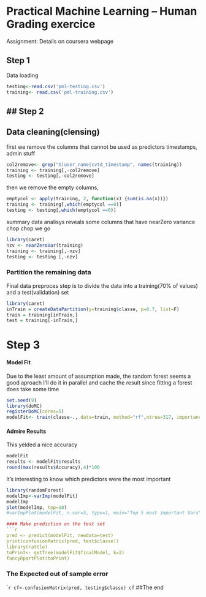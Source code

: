 Practical Machine Learning -- Human Grading exercice
===
Assignment: 
Details on coursera webpage

Step 1
---
Data loading
```r
testing<-read.csv('pml-testing.csv')
training<- read.csv('pml-training.csv')
```

## Step 2
--
Data cleaning(clensing)
---
first we remove the columns that cannot be used as predictors
timestamps, admin stuff
```r
col2remove<- grep("X|user_name|cvtd_timestamp", names(training))
training <- training[,-col2remove]
testing <- testing[,-col2remove]
```

then we remove the empty columns, 
```r
emptycol <- apply(training, 2, function(x) {sum(is.na(x))})
training <- training[,which(emptycol ==0)]
testing <- testing[,which(emptycol ==0)]
```

summary data analisys reveals some columns that have nearZero variance
chop chop we go
```r
library(caret)
nzv <- nearZeroVar(training)
training <- training[,-nzv]
testing <- testing [,-nzv]
```

### Partition the remaining data
Final data preproces step is to divide the data into a training(70% of values) and a test(validation) set
```r
library(caret)
inTrain = createDataPartition(y=training$classe, p=0.7, list=F)
train = training[inTrain,]
test = training[-inTrain,]
```

Step 3
===
#### Model Fit
Due to the least amount of assumption made, the random forest seems a good aproach
I'll do it in parallel and  cache the result since fitting a forest does take some time

```r
set.seed(9)
library(doMC)
registerDoMC(cores=5)
modelFit<- train(classe~., data=train, method="rf",ntree=317, importance =T)
```
#### Admire Results
This yelded a nice accuracy
```r
modelFit
results <- modelFit$results
round(max(results$Accuracy),4)*100


```

It's interesting to know which predictors were the most important
```r
library(randomForest)
modelImp<-varImp(modelFit)
modelImp
plot(modelImp, top=10)
#varImpPlot(modelFit, n.var=5, type=1, main="Top 5 most important Vars")

#### Make prediction on the test set
```r
pred <- predict(modelFit, newdata=test)
print(confusionMatrix(pred, test$classe))
library(rattle)
toPrint<- getTree(modelFit$finalModel, k=2)
fancyRpartPlot(toPrint)
```
### The Expected out of sample error
```r
cf<-confusionMatrix(pred, testing$classe)
cf``
##The end

